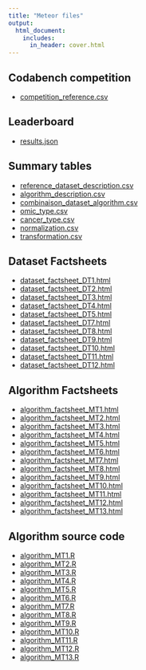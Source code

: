 ```yaml
---
title: "Meteor files"
output:
  html_document:
    includes:
      in_header: cover.html
---
```


## Codabench competition

- [competition_reference.csv](meteor_files/competition_reference.csv)

## Leaderboard

-	[results.json](meteor_files/results.json)  

## Summary tables 


-	[reference_dataset_description.csv](meteor_files/reference_dataset_description.csv)  
-	[algorithm_description.csv](meteor_files/algorithm_description.csv)
-	[combinaison_dataset_algorithm.csv](meteor_files/combinaison_dataset_algorithm.csv)
-	[omic_type.csv](meteor_files/omic_type.csv)
-	[cancer_type.csv](meteor_files/cancer_type.csv) 
-	[normalization.csv](meteor_files/normalization.csv) 
-	[transformation.csv](meteor_files/transformation.csv) 


## Dataset Factsheets

- [dataset_factsheet_DT1.html](meteor_files/dataset_factsheet_DT1.html)
- [dataset_factsheet_DT2.html](meteor_files/dataset_factsheet_DT2.html)
- [dataset_factsheet_DT3.html](meteor_files/dataset_factsheet_DT3.html)
- [dataset_factsheet_DT4.html](meteor_files/dataset_factsheet_DT4.html)
- [dataset_factsheet_DT5.html](meteor_files/dataset_factsheet_DT5.html)
- [dataset_factsheet_DT7.html](meteor_files/dataset_factsheet_DT7.html)
- [dataset_factsheet_DT8.html](meteor_files/dataset_factsheet_DT8.html)
- [dataset_factsheet_DT9.html](meteor_files/dataset_factsheet_DT9.html)
- [dataset_factsheet_DT10.html](meteor_files/dataset_factsheet_DT10.html)
- [dataset_factsheet_DT11.html](meteor_files/dataset_factsheet_DT11.html)
- [dataset_factsheet_DT12.html](meteor_files/dataset_factsheet_DT12.html)

## Algorithm Factsheets



- [algorithm_factsheet_MT1.html](meteor_files/algorithm_factsheet_MT1.html)
- [algorithm_factsheet_MT2.html](meteor_files/algorithm_factsheet_MT2.html)
- [algorithm_factsheet_MT3.html](meteor_files/algorithm_factsheet_MT3.html)
- [algorithm_factsheet_MT4.html](meteor_files/algorithm_factsheet_MT4.html)
- [algorithm_factsheet_MT5.html](meteor_files/algorithm_factsheet_MT5.html)
- [algorithm_factsheet_MT6.html](meteor_files/algorithm_factsheet_MT6.html)
- [algorithm_factsheet_MT7.html](meteor_files/algorithm_factsheet_MT7.html)
- [algorithm_factsheet_MT8.html](meteor_files/algorithm_factsheet_MT8.html)
- [algorithm_factsheet_MT9.html](meteor_files/algorithm_factsheet_MT9.html)
- [algorithm_factsheet_MT10.html](meteor_files/algorithm_factsheet_MT10.html)
- [algorithm_factsheet_MT11.html](meteor_files/algorithm_factsheet_MT11.html)
- [algorithm_factsheet_MT12.html](meteor_files/algorithm_factsheet_MT12.html)
- [algorithm_factsheet_MT13.html](meteor_files/algorithm_factsheet_MT13.html)

## Algorithm source code

- [algorithm_MT1.R](meteor_files/algorithm_MT1.R)
- [algorithm_MT2.R](meteor_files/algorithm_MT2.R)
- [algorithm_MT3.R](meteor_files/algorithm_MT3.R)
- [algorithm_MT4.R](meteor_files/algorithm_MT4.R)
- [algorithm_MT5.R](meteor_files/algorithm_MT5.R)
- [algorithm_MT6.R](meteor_files/algorithm_MT6.R)
- [algorithm_MT7.R](meteor_files/algorithm_MT7.R)
- [algorithm_MT8.R](meteor_files/algorithm_MT8.R)
- [algorithm_MT9.R](meteor_files/algorithm_MT9.R)
- [algorithm_MT10.R](meteor_files/algorithm_MT10.R)
- [algorithm_MT11.R](meteor_files/algorithm_MT11.R)
- [algorithm_MT12.R](meteor_files/algorithm_MT12.R)
- [algorithm_MT13.R](meteor_files/algorithm_MT13.R)
